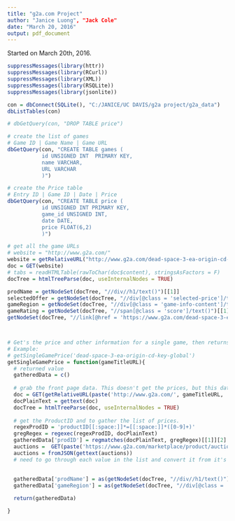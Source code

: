 ```yaml
---
title: "g2a.com Project"
author: "Janice Luong", "Jack Cole"
date: "March 20, 2016"
output: pdf_document
---
```


Started on March 20th, 2016.

```r
suppressMessages(library(httr))
suppressMessages(library(RCurl))
suppressMessages(library(XML))
suppressMessages(library(RSQLite))
suppressMessages(library(jsonlite))

con = dbConnect(SQLite(), "C:/JANICE/UC DAVIS/g2a project/g2a_data")
dbListTables(con)

# dbGetQuery(con, "DROP TABLE price")

# create the list of games
# Game ID | Game Name | Game URL 
dbGetQuery(con, "CREATE TABLE games (
           id UNSIGNED INT  PRIMARY KEY, 
           name VARCHAR, 
           URL VARCHAR
           )")

# create the Price table
# Entry ID | Game ID | Date | Price 
dbGetQuery(con, "CREATE TABLE price (
           id UNSIGNED INT PRIMARY KEY, 
           game_id UNSIGNED INT, 
           date DATE, 
           price FLOAT(6,2)
           )")

# get all the game URLs
# website = "http://www.g2a.com/"
website = getRelativeURL("http://www.g2a.com/dead-space-3-ea-origin-cd-key-global.html")
doc = GET(website)
# tabs = readHTMLTable(rawToChar(doc$content), stringsAsFactors = F)
docTree = htmlTreeParse(doc, useInternalNodes = TRUE)

prodName = getNodeSet(docTree, "//div//h1/text()")[[1]]
selectedOffer = getNodeSet(docTree, "//div[@class = 'selected-price']/text()")[[1]]
gameRegion = getNodeSet(docTree, "//div[@class = 'game-info-content']/text()")[[8]]
gameRating = getNodeSet(docTree, "//span[@class = 'score']/text()")[[1]]
getNodeSet(docTree, "//link[@href = 'https://www.g2a.com/dead-space-3-ea-origin-cd-key-global.html']")[[1]]



# Get's the price and other information for a single game, then returns a list with all the information about it.
# Example: 
# getSingleGamePrice('dead-space-3-ea-origin-cd-key-global')
getSingleGamePrice = function(gameTitleURL){
  # returned value
  gatheredData = c() 
  
  # grab the front page data. This doesn't get the prices, but this data doesn't change much so maybe make this not run every time?
  doc = GET(getRelativeURL(paste('http://www.g2a.com/', gameTitleURL, '.html',sep = "")))
  docPlainText = gettext(doc)
  docTree = htmlTreeParse(doc, useInternalNodes = TRUE)
  
  # get the ProductID and to gather the list of prices.
  regexProdID = 'productID[[:space:]]*=[[:space:]]*([0-9]+)'
  gregRegex = regexec(regexProdID, docPlainText)
  gatheredData['prodID'] = regmatches(docPlainText, gregRegex)[[1]][2]
  auctions =  GET(paste('https://www.g2a.com/marketplace/product/auctions/?id=',gatheredData['prodID'],'&v=0',sep = ""))
  auctions = fromJSON(gettext(auctions))
  # need to go through each value in the list and convert it from it's country's price to USD, then sort to the lowest value
  
  
  gatheredData['prodName'] = as(getNodeSet(docTree, "//div//h1/text()")[[1]],"character")
  gatheredData['gameRegion'] = as(getNodeSet(docTree, "//div[@class = 'game-info-content']/text()")[[8]],"character")

  return(gatheredData)

}


```
